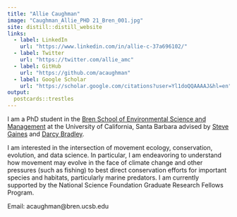 ```yaml
---
title: "Allie Caughman"
image: "Caughman_Allie_PHD 21_Bren_001.jpg"
site: distill::distill_website
links:
  - label: LinkedIn
    url: "https://www.linkedin.com/in/allie-c-37a696102/"
  - label: Twitter
    url: "https://twitter.com/allie_amc"
  - label: GitHub
    url: "https://github.com/acaughman"
  - label: Google Scholar
    url: "https://scholar.google.com/citations?user=Yl1doQQAAAAJ&hl=en"
output:
  postcards::trestles
---
```

 
I am a PhD student in the [Bren School of Environmental Science and Management](https://bren.ucsb.edu/) at the University of California, Santa Barbara advised by [Steve Gaines](https://bren.ucsb.edu/people/steve-gaines) and [Darcy Bradley](https://www.darcybradley.com/). 

I am interested in the intersection of movement ecology, conservation, evolution, and data science. In particular, I am endeavoring to understand how movement may evolve in the face of climate change and other pressures (such as fishing) to best direct conservation efforts for important species and habitats, particularly marine predators. I am currently supported by the National Science Foundation Graduate Research Fellows Program.

Email: acaughman@bren.ucsb.edu